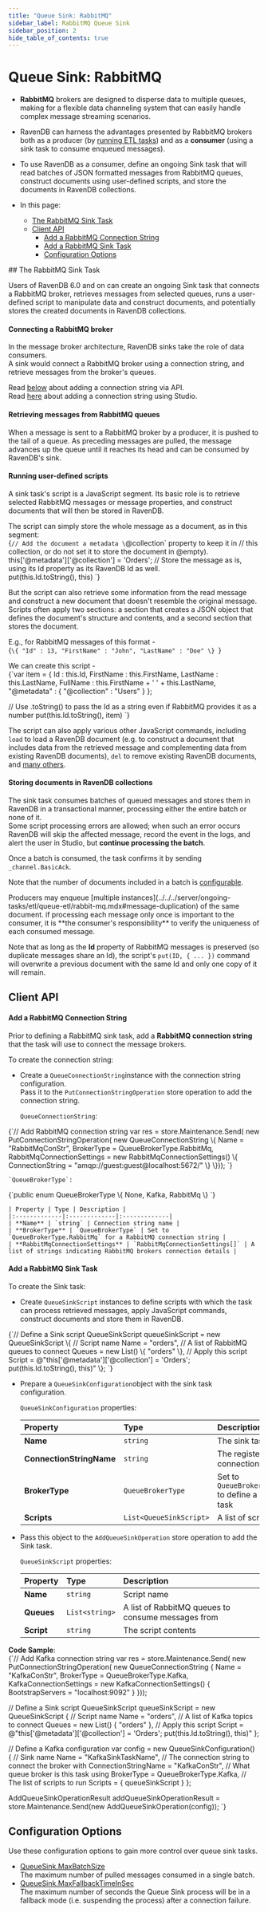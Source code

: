 ```yaml
---
title: "Queue Sink: RabbitMQ"
sidebar_label: RabbitMQ Queue Sink
sidebar_position: 2
hide_table_of_contents: true
---
```



# Queue Sink: RabbitMQ
<Admonition type="note" title="Note">

* **RabbitMQ** brokers are designed to disperse data to multiple queues, 
  making for a flexible data channeling system that can easily handle complex 
  message streaming scenarios.  

* RavenDB can harness the advantages presented by RabbitMQ brokers both as 
  a producer (by [running ETL tasks](../../../server/ongoing-tasks/etl/queue-etl/rabbit-mq.mdx)) 
  and as a **consumer** (using a sink task to consume enqueued messages).  

* To use RavenDB as a consumer, define an ongoing Sink task that will read 
  batches of JSON formatted messages from RabbitMQ queues, construct documents 
  using user-defined scripts, and store the documents in RavenDB collections.  

* In this page:  
  * [The RabbitMQ Sink Task](../../../server/ongoing-tasks/queue-sink/rabbit-mq-queue-sink.mdx#the-rabbitmq-sink-task)  
  * [Client API](../../../server/ongoing-tasks/queue-sink/rabbit-mq-queue-sink.mdx#client-api)  
     * [Add a RabbitMQ Connection String](../../../server/ongoing-tasks/queue-sink/rabbit-mq-queue-sink.mdx#add-a-rabbitmq-connection-string)  
     * [Add a RabbitMQ Sink Task](../../../server/ongoing-tasks/queue-sink/rabbit-mq-queue-sink.mdx#add-a-rabbitmq-sink-task)  
     * [Configuration Options](../../../server/ongoing-tasks/queue-sink/rabbit-mq-queue-sink.mdx#configuration-options) 
</Admonition>
## The RabbitMQ Sink Task

Users of RavenDB 6.0 and on can create an ongoing Sink task that connects 
a RabbitMQ broker, retrieves messages from selected queues, runs a user-defined 
script to manipulate data and construct documents, and potentially stores the 
created documents in RavenDB collections.  
#### Connecting a RabbitMQ broker

In the message broker architecture, RavenDB sinks take the role of data consumers.  
A sink would connect a RabbitMQ broker using a connection string, and retrieve messages 
from the broker's queues.  

Read [below](../../../server/ongoing-tasks/queue-sink/rabbit-mq-queue-sink.mdx#add-a-rabbitmq-connection-string) 
about adding a connection string via API.  
Read [here](../../../studio/database/tasks/ongoing-tasks/rabbitmq-queue-sink.mdx#define-a-rabbitmq-sink-task) 
about adding a connection string using Studio.  
#### Retrieving messages from RabbitMQ queues

When a message is sent to a RabbitMQ broker by a producer, it is pushed to 
the tail of a queue. As preceding messages are pulled, the message advances 
up the queue until it reaches its head and can be consumed by RavenDB's sink.  
#### Running user-defined scripts

A sink task's script is a JavaScript segment. Its basic role is to retrieve 
selected RabbitMQ messages or message properties, and construct documents that 
will then be stored in RavenDB.  

The script can simply store the whole message as a document, as in this 
segment:  
<TabItem value="javascript" label="javascript">
<CodeBlock language="javascript">
{`// Add the document a metadata \`@collection\` property to keep it in 
// this collection, or do not set it to store the document in @empty).  
this['@metadata']['@collection'] = 'Orders'; 
// Store the message as is, using its Id property as its RavenDB Id as well.  
put(this.Id.toString(), this)
`}
</CodeBlock>
</TabItem>

But the script can also retrieve some information from the read message 
and construct a new document that doesn't resemble the original message.  
Scripts often apply two sections: a section that creates a JSON object 
that defines the document's structure and contents, and a second section 
that stores the document.  

E.g., for RabbitMQ messages of this format -  
<TabItem value="json" label="json">
<CodeBlock language="json">
{`\{
   "Id" : 13,
   "FirstName" : "John",
   "LastName" : "Doe"
\}
`}
</CodeBlock>
</TabItem>

We can create this script -  
<TabItem value="javascript" label="javascript">
<CodeBlock language="javascript">
{`var item = \{ 
    Id : this.Id, 
    FirstName : this.FirstName, 
    LastName : this.LastName, 
    FullName : this.FirstName + ' ' + this.LastName, 
    "@metadata" : \{
        "@collection" : "Users"
    \}
\};

// Use .toString() to pass the Id as a string even if RabbitMQ provides it as a number
put(this.Id.toString(), item)
`}
</CodeBlock>
</TabItem>

The script can also apply various other JavaScript commands, including 
`load` to load a RavenDB document (e.g. to construct a document that 
includes data from the retrieved message and complementing data from 
existing RavenDB documents), `del` to remove existing RavenDB documents, 
and [many others](../../../server/kb/javascript-engine.mdx#predefined-javascript-functions).  
#### Storing documents in RavenDB collections

The sink task consumes batches of queued messages and stores them in RavenDB 
in a transactional manner, processing either the entire batch or none of it.  
<Admonition type="note" title="Exceptions to this rule" id="exceptions-to-this-rule" href="#exceptions-to-this-rule">
Some script processing errors are allowed; when such an error occurs RavenDB 
will skip the affected message, record the event in the logs, and alert the 
user in Studio, but **continue processing the batch**.  
</Admonition>

Once a batch is consumed, the task confirms it by sending `_channel.BasicAck`.  

Note that the number of documents included in a batch is 
[configurable](../../../server/ongoing-tasks/queue-sink/rabbit-mq-queue-sink.mdx#configuration-options).

<Admonition type="warning" title="Take care of duplicates" id="take-care-of-duplicates" href="#take-care-of-duplicates">
Producers may enqueue 
[multiple instances](../../../server/ongoing-tasks/etl/queue-etl/rabbit-mq.mdx#message-duplication) 
of the same document.  
if processing each message only once is important to the consumer, 
it is **the consumer's responsibility** to verify the uniqueness of 
each consumed message.  

Note that as long as the **Id** property of RabbitMQ messages is preserved 
(so duplicate messages share an Id), the script's `put(ID, { ... })` command 
will overwrite a previous document with the same Id and only one copy of 
it will remain.  
</Admonition>



## Client API

#### Add a RabbitMQ Connection String

Prior to defining a RabbitMQ sink task, add a **RabbitMQ connection string** 
that the task will use to connect the message brokers.  

To create the connection string:  

* Create a `QueueConnectionString`instance with the connection string configuration.  
  Pass it to the `PutConnectionStringOperation` store operation to add the connection string.  

    `QueueConnectionString`:  
<TabItem value="add_RabbitMq_connection-string" label="add_RabbitMq_connection-string">
<CodeBlock language="csharp">
{`// Add RabbitMQ connection string
var res = store.Maintenance.Send(
    new PutConnectionStringOperation<QueueConnectionString>(
        new QueueConnectionString
        \{
            Name = "RabbitMqConStr",
            BrokerType = QueueBrokerType.RabbitMq,
            RabbitMqConnectionSettings = new RabbitMqConnectionSettings()
                    \{ ConnectionString = "amqp://guest:guest@localhost:5672/" \}
        \}));
`}
</CodeBlock>
</TabItem>

    `QueueBrokerType`:  
<TabItem value="QueueBrokerType" label="QueueBrokerType">
<CodeBlock language="csharp">
{`public enum QueueBrokerType
\{
    None,
    Kafka,
    RabbitMq
\}
`}
</CodeBlock>
</TabItem>

    | Property | Type | Description |
    |:-------------|:-------------|:-------------|
    | **Name** | `string` | Connection string name |
    | **BrokerType** | `QueueBrokerType` | Set to `QueueBrokerType.RabbitMq` for a RabbitMQ connection string |
    | **RabbitMqConnectionSettings** | `RabbitMqConnectionSettings[]` | A list of strings indicating RabbitMQ brokers connection details |
#### Add a RabbitMQ Sink Task

To create the Sink task:  

* Create `QueueSinkScript` instances to define scripts with which the 
  task can process retrieved messages, apply JavaScript commands, construct 
  documents and store them in RavenDB.  
<TabItem value="define-rabbitmq-sink-script" label="define-rabbitmq-sink-script">
<CodeBlock language="csharp">
{`// Define a Sink script
QueueSinkScript queueSinkScript = new QueueSinkScript
\{
    // Script name
    Name = "orders",
    // A list of RabbitMQ queues to connect
    Queues = new List<string>() \{ "orders" \},
    // Apply this script
    Script = @"this['@metadata']['@collection'] = 'Orders'; 
               put(this.Id.toString(), this)"
\};
`}
</CodeBlock>
</TabItem>
  
* Prepare a `QueueSinkConfiguration`object with the sink task configuration.  

    `QueueSinkConfiguration` properties:  
    
    | Property | Type | Description |
    |:-------------|:-------------|:-------------|
    | **Name** | `string` | The sink task name |
    | **ConnectionStringName** | `string` | The registered connection string name |
    | **BrokerType** | `QueueBrokerType` | Set to `QueueBrokerType.RabbitMq` to define a RabbitMQ sink task |
    | **Scripts** | `List<QueueSinkScript>` | A list of scripts |

* Pass this object to the `AddQueueSinkOperation` store operation to add the Sink task.  

    `QueueSinkScript` properties:  
    
    | Property | Type | Description |
    |:-------------|:-------------|:-------------|
    | **Name** | `string` | Script name|
    | **Queues** | `List<string>` | A list of RabbitMQ queues to consume messages from |
    | **Script** | `string  ` | The script contents |

**Code Sample**:  
<TabItem value="add_kafka_sink-task" label="add_kafka_sink-task">
<CodeBlock language="csharp">
{`// Add Kafka connection string
var res = store.Maintenance.Send(
    new PutConnectionStringOperation<QueueConnectionString>(
        new QueueConnectionString
        \{
            Name = "KafkaConStr",
            BrokerType = QueueBrokerType.Kafka,
            KafkaConnectionSettings = new KafkaConnectionSettings() 
                    \{ BootstrapServers = "localhost:9092" \}
        \}));

// Define a Sink script
QueueSinkScript queueSinkScript = new QueueSinkScript
\{
    // Script name
    Name = "orders",
    // A list of Kafka topics to connect
    Queues = new List<string>() \{ "orders" \},
    // Apply this script
    Script = @"this['@metadata']['@collection'] = 'Orders'; 
               put(this.Id.toString(), this)"
\};

// Define a Kafka configuration
var config = new QueueSinkConfiguration()
\{
    // Sink name
    Name = "KafkaSinkTaskName",
    // The connection string to connect the broker with
    ConnectionStringName = "KafkaConStr",
    // What queue broker is this task using
    BrokerType = QueueBrokerType.Kafka,
    // The list of scripts to run
    Scripts = \{ queueSinkScript \}
\};

AddQueueSinkOperationResult addQueueSinkOperationResult = 
    store.Maintenance.Send(new AddQueueSinkOperation<QueueConnectionString>(config));
`}
</CodeBlock>
</TabItem>



## Configuration Options

Use these configuration options to gain more control over queue sink tasks.  

* [QueueSink.MaxBatchSize](../../../server/configuration/queue-sink-configuration.mdx#queuesink.maxbatchsize)  
  The maximum number of pulled messages consumed in a single batch.
* [QueueSink.MaxFallbackTimeInSec](../../../server/configuration/queue-sink-configuration.mdx#queuesink.maxfallbacktimeinsec)  
  The maximum number of seconds the Queue Sink process will be in a fallback 
  mode (i.e. suspending the process) after a connection failure.  




